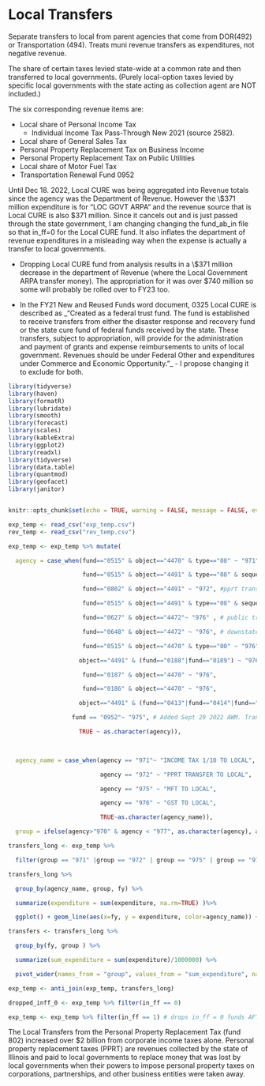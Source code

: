# Local Transfers

Separate transfers to local from parent agencies that come from DOR(492) or Transportation (494). Treats muni revenue transfers as expenditures, not negative revenue.

The share of certain taxes levied state-wide at a common rate and then transferred to local governments. (Purely local-option taxes levied by specific local governments with the state acting as collection agent are NOT included.)

The six corresponding revenue items are:

-   Local share of Personal Income Tax
    -   Individual Income Tax Pass-Through New 2021 (source 2582).
-   Local share of General Sales Tax
-   Personal Property Replacement Tax on Business Income
-   Personal Property Replacement Tax on Public Utilities
-   Local share of Motor Fuel Tax
-   Transportation Renewal Fund 0952

Until Dec 18. 2022, Local CURE was being aggregated into Revenue totals since the agency was the Department of Revenue. However the \\\$371 million expenditure is for "LOC GOVT ARPA" and the revenue source that is Local CURE is also \$371 million. Since it cancels out and is just passed through the state government, I am changing changing the fund_ab_in file so that in_ff=0 for the Local CURE fund. It also inflates the department of revenue expenditures in a misleading way when the expense is actually a transfer to local governments.

-   Dropping Local CURE fund from analysis results in a \\\$371 million decrease in the department of Revenue (where the Local Government ARPA transfer money). The appropriation for it was over \$740 million so some will probably be rolled over to FY23 too.

-   In the FY21 New and Reused Funds word document, 0325 Local CURE is described as \_"Created as a federal trust fund. The fund is established to receive transfers from either the disaster response and recovery fund or the state cure fund of federal funds received by the state. These transfers, subject to appropriation, will provide for the administration and payment of grants and expense reimbursements to units of local government. Revenues should be under Federal Other and expenditures under Commerce and Economic Opportunity."\_ - I propose changing it to exclude for both.

```r

library(tidyverse)
library(haven)
library(formatR)
library(lubridate)
library(smooth)
library(forecast)
library(scales)
library(kableExtra)
library(ggplot2)
library(readxl)
library(tidyverse)
library(data.table)
library(quantmod)
library(geofacet)
library(janitor)


knitr::opts_chunk$set(echo = TRUE, warning = FALSE, message = FALSE, eval=FALSE)

exp_temp <- read_csv("exp_temp.csv")
rev_temp <- read_csv("rev_temp.csv")
```

```r
exp_temp <- exp_temp %>% mutate(

  agency = case_when(fund=="0515" & object=="4470" & type=="08" ~ "971", # income tax to local governments

                     fund=="0515" & object=="4491" & type=="08" & sequence=="00" ~ "971", # object is shared revenue payments

                     fund=="0802" & object=="4491" ~ "972", #pprt transfer

                     fund=="0515" & object=="4491" & type=="08" & sequence=="01" ~ "976", #gst to local

                     fund=="0627" & object=="4472"~ "976" , # public transportation fund but no observations exist

                     fund=="0648" & object=="4472" ~ "976", # downstate public transportation, but doesn't exist

                     fund=="0515" & object=="4470" & type=="00" ~ "976", # object 4470 is grants to local governments

                    object=="4491" & (fund=="0188"|fund=="0189") ~ "976",

                     fund=="0187" & object=="4470" ~ "976",

                     fund=="0186" & object=="4470" ~ "976",

                    object=="4491" & (fund=="0413"|fund=="0414"|fund=="0415")  ~ "975", #mft to local

                  fund == "0952"~ "975", # Added Sept 29 2022 AWM. Transportation Renewal MFT

                    TRUE ~ as.character(agency)),

  

  agency_name = case_when(agency == "971"~ "INCOME TAX 1/10 TO LOCAL",

                          agency == "972" ~ "PPRT TRANSFER TO LOCAL",

                          agency == "975" ~ "MFT TO LOCAL",

                          agency == "976" ~ "GST TO LOCAL",

                          TRUE~as.character(agency_name)),

  group = ifelse(agency>"970" & agency < "977", as.character(agency), as.character(group)))
```

```r

transfers_long <- exp_temp %>% 

  filter(group == "971" |group == "972" | group == "975" | group == "976")

transfers_long %>% 

  group_by(agency_name, group, fy) %>% 

  summarize(expenditure = sum(expenditure, na.rm=TRUE) )%>% 

  ggplot() + geom_line(aes(x=fy, y = expenditure, color=agency_name)) + labs(title = "Transfers to Local Governments", caption = "Data Source: Illinois Office of the Comptroller")

transfers <- transfers_long %>%

  group_by(fy, group ) %>%

  summarize(sum_expenditure = sum(expenditure)/1000000) %>%

  pivot_wider(names_from = "group", values_from = "sum_expenditure", names_prefix = "exp_" )

exp_temp <- anti_join(exp_temp, transfers_long)

dropped_inff_0 <- exp_temp %>% filter(in_ff == 0)

exp_temp <- exp_temp %>% filter(in_ff == 1) # drops in_ff = 0 funds AFTER dealing with net-revenue above
```

The Local Transfers from the Personal Property Replacement Tax (fund 802) increased over \$2 billion from corporate income taxes alone. Personal property replacement taxes (PPRT) are revenues collected by the state of Illinois and paid to local governments to replace money that was lost by local governments when their powers to impose personal property taxes on corporations, partnerships, and other business entities were taken away.
